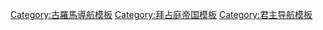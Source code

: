 {{Navbox
| name = 羅馬皇帝
| title = [[羅馬皇帝]]（含[[拜占庭皇帝列表|拜占庭皇帝]]）
| state = {{{state|autocollapse}}}
| listclass = hlist
| image = 
| group1 = [[元首制]]時期<br/>（前27年－235年）
| list1 = [[奥古斯都]]{{to}}[[提贝里乌斯]]{{to}}[[卡利古拉]]{{to}}[[克勞狄一世]]{{to}}[[尼禄]]{{to}}[[塞尔维乌斯·苏尔皮基乌斯·加尔巴|加爾巴]]{{to}}[[奧托]]{{to}}[[維特里烏斯]]{{to}}[[韦斯巴芗]]{{to}}[[提圖斯]]{{to}}[[图密善]]{{to}}[[涅尔瓦]]{{to}}[[圖拉真]]{{to}}[[哈德良]]{{to}}[[安敦宁·毕尤|安敦寧]]{{to}}[[馬爾庫斯·奧列里烏斯]]{{to}}[[維魯斯]]{{to}}[[康茂德]]{{to}}[[佩蒂纳克斯]]{{to}}[[尤利安努斯]]{{to}}[[塞普蒂米烏斯·塞維魯]]{{to}}[[卡拉卡拉]]{{to}}[[塞普提米乌斯·盖塔|蓋塔]]{{to}}[[马克里努斯]]{{to}}[[迪亚杜门尼安]]{{to}}[[埃拉伽巴路斯]]{{to}}[[亚历山大·塞维鲁]]
| group2 = [[三世紀危機|危機]]時期<br/>（235年－284年）
| list2 = [[馬克西米努斯·色雷克斯|馬克西米努斯一世]]{{to}}[[戈尔迪安一世]]{{to}}[[戈爾迪安二世]]{{to}}[[普皮恩努斯]]{{to}}[[巴尔比努斯]]{{to}}[[戈爾迪安三世]]{{to}}[[阿拉伯人菲利普|菲利普一世]]{{to}}[[菲利普二世 (罗马帝国)|菲利普二世]]{{to}}[[德西乌斯]]{{to}}[[赫伦尼乌斯]]{{to}}[[霍斯蒂利安]]{{to}}[[加卢斯]]{{to}}[[沃鲁西安努斯]]{{to}}[[埃米利安努斯]]{{to}}<u>{{link-en|西爾班那庫斯|Silbannacus}}</u>{{to}}[[瓦勒良]]{{to}}[[加里恩努斯]]{{to}}<u>[[薩洛尼努斯]]</u>{{to}}[[克劳狄二世]]{{to}}[[昆提卢斯]]{{to}}[[奥勒良]]{{to}}[[克劳狄·塔西佗|塔西佗]]{{to}}[[弗洛里安努斯]]{{to}}[[马库斯·奥里利乌斯·普罗布斯|普羅布斯]]{{to}}[[卡鲁斯]]{{to}}[[卡里努斯]]{{to}}[[努梅里安]]
| group3 = [[多米那特制|多米那特-{制}-]]時期<br/>（284年－610年）
| list3 = [[戴克里先]]{{to}}[[馬克西米安]]{{to}}[[伽列里乌斯]]{{to}}[[君士坦提烏斯一世]]{{to}}[[塞维鲁二世]]{{to}}[[君士坦丁大帝|君士坦丁一世]]{{to}}<u>[[马克森提乌斯]]</u>{{to}}[[李锡尼]]{{to}}[[马克西米努斯]]{{to}}[[瓦莱里乌斯·瓦伦斯]]{{to}}[[马提尼安努斯]]{{to}}[[君士坦丁二世 (罗马帝国)|君士坦丁二世]]{{to}}[[君士坦提烏斯二世]]{{to}}[[君士坦斯一世]]{{to}}<u>[[马格嫩提乌斯]]</u>{{to}}<u>{{link-en|尼波提亞努斯|Nepotianus}}</u>{{to}}<u>{{link-en|維特拉尼奧|Vetranio}}</u>{{to}}[[尤利安]]{{to}}[[约维安]]{{to}}[[瓦伦提尼安一世]]{{to}}[[瓦伦斯]]{{to}}<u>[[普罗科皮乌斯]]</u>{{to}}[[格拉提安]]{{to}}[[瓦伦提尼安二世]]{{to}}[[狄奧多西一世]]{{to}}<u>[[马格努斯·马格西穆斯]]</u>（與<u>[[維克多 (皇帝)|維克多]]</u>共治）{{to}}<u>{{link-en|尤吉尼厄斯|Eugenius}}</u>
{{Navbox subgroup
 | group1 = [[西羅馬帝國|西部羅馬]]<br/>（395年－476年）
 | list1 = [[弗拉維烏斯·奧古斯都·霍諾留|霍諾留]]{{to}}<u>[[君士坦丁三世 (西罗马)|君士坦丁三世]]</u>（與<u>[[君士坦斯 (君士坦丁三世之子)|君士坦斯二世]]</u>共治）{{to}}<u>{{link-en|普里斯庫斯·阿塔盧斯|Priscus Attalus}}</u>{{to}}[[君士坦提乌斯三世]]{{to}}<u>[[约安尼斯]]</u>{{to}}[[瓦伦丁尼安三世]]{{to}}[[佩特罗尼乌斯·马克西穆斯]]{{to}}[[阿维图斯]]{{to}}[[马约里安]]{{to}}[[利比乌斯·塞维鲁]]{{to}}[[安特米乌斯]]{{to}}[[奥利布里乌斯]]{{to}}[[格利凯里乌斯]]{{to}}[[尼波斯]]{{to}}[[罗慕路斯·奥古斯都]]
 | group2 = [[東羅馬帝國|東部羅馬]]<br/>（395年－610年）
 | list2 = [[阿卡狄奧斯]]{{to}}[[狄奧多西二世]]{{to}}[[马尔西安]]{{to}}[[利奥一世 (拜占庭)|利奧一世]]{{to}}[[利奥二世 (拜占庭)|利奧二世]]{{to}}[[芝诺 (皇帝)|芝諾]]{{to}}[[巴西利斯库斯]]（與[[馬爾庫斯 (巴西利斯庫斯之子)|馬爾庫斯]]共治）{{to}}[[阿纳斯塔修斯一世]]{{to}}[[查士丁一世]]{{to}}[[查士丁尼一世]]{{to}}[[查士丁二世]]{{to}}[[提比略二世]]{{to}}[[莫里斯 (皇帝)|莫里斯]]（與[[狄奥多西斯 (莫里斯之子)|狄奧多西斯]]共治）{{to}}[[福卡斯]]
}}
| group4 = [[東羅馬帝國|東羅馬／拜占庭帝國]]<br/>（610年－1453年）
| list4 = [[希拉克略]]{{to}}[[希拉克略·君士坦丁]]{{to}}[[赫拉克洛纳斯]]（與{{link-en|提比略 (赫拉克洛納斯之子)|David (son of Heraclius)|提比略}}共治）{{to}}[[君士坦斯二世]]{{to}}[[君士坦丁四世]]（與[[希拉克略 (君士坦斯二世之子)|希拉克略]]、{{link-en|提比略 (君士坦斯二世之子)|Tiberius (son of Constans II)|提比略}}共治）{{to}}[[查士丁尼二世]]{{to}}[[利昂提奥斯]]{{to}}[[提比略三世]]{{to}}[[查士丁尼二世]]（與[[提比略 (查士丁尼二世之子)|提比略]]共治）{{to}}[[菲利皮科斯]]{{to}}[[阿纳斯塔修斯二世]]{{to}}[[狄奧多西三世]]{{to}}[[利奥三世 (拜占庭)|利奧三世]]{{to}}[[君士坦丁五世]]{{to}}<u>[[阿尔塔瓦兹德 (拜占庭)|阿爾塔瓦茲德]]</u>（與<u>{{link-en|尼基弗魯斯 (阿爾塔瓦茲德之子)|Nikephoros (son of Artabasdos)|尼基弗魯斯}}</u>共治）{{to}}[[利奧四世 (拜占庭)|利奧四世]]{{to}}[[君士坦丁六世]]{{to}}[[雅典的伊琳娜]]{{to}}[[尼基弗鲁斯一世]]{{to}}[[斯陶拉基奥斯]]{{to}}[[米海尔一世]]（與{{link-en|狄奧菲拉克特 (米海爾一世之子)|Theophylact (son of Michael I)|狄奧菲拉克特}}、{{link-en|斯陶拉基奧斯 (米海爾一世之子)|Staurakios (son of Michael I)|斯陶拉基奧斯}}共治）{{to}}[[利奥五世 (拜占庭)|利奧五世]]（與{{link-en|君士坦丁 (利奧五世之子)|Constantine (son of Leo V)|君士坦丁}}共治）{{to}}[[米海尔二世]]{{to}}[[狄奥斐卢斯]]{{to}}[[狄奥多拉 (狄奥斐卢斯之妻)|狄奧多拉]]（與{{link-en|特克拉 (狄奧多拉之女)|Thekla (daughter of Theophilos)|特克拉}}共治）{{to}}[[米海尔三世]]{{to}}[[巴西尔一世]]（與{{link-en|君士坦丁 (巴西爾一世之子)|Constantine (son of Basil I)|君士坦丁}}共治）{{to}}[[利奥六世 (拜占庭)|利奧六世]]{{to}}[[亞歷山大 (拜占庭)|亞歷山大]]{{to}}[[君士坦丁七世]]{{to}}[[羅曼努斯一世]]（與[[赫里斯托弗·利卡潘努斯]]、{{link-en|史蒂芬·利卡潘努斯|Stephen Lekapenos}}、{{link-en|君士坦丁·利卡潘努斯|Constantine Lekapenos}}共治）{{to}}[[羅曼努斯二世]]{{to}}[[尼基弗鲁斯二世]]{{to}}[[约翰一世 (拜占庭)|約翰一世]]{{to}}[[巴西尔二世]]{{to}}[[君士坦丁八世]]{{to}}[[佐伊女皇]]{{to}}[[羅曼努斯三世]]{{to}}[[米海爾四世]]{{to}}[[米海尔五世]]{{to}}[[君士坦丁九世]]{{to}}[[狄奥多拉女皇|狄奧多拉]]{{to}}[[米海爾六世]]{{to}}[[伊萨克一世]]{{to}}[[君士坦丁十世]]{{to}}[[欧多西亚·玛克勒姆玻利提萨]]{{to}}[[罗曼努斯四世|羅曼努斯四世]]（與{{link-en|利奧·戴奧真尼斯|Leo Diogenes}}、{{link-en|尼基弗魯斯·戴奧真尼斯|Nikephoros Diogenes}}共治）{{to}}[[米海尔七世]]（與[[安德羅尼科斯·杜卡斯 (共治皇帝)|安德羅尼科斯·杜卡斯]]、{{link-en|君士坦丁斯·杜卡斯|Konstantios Doukas}}、[[君士坦丁·杜卡斯 (共治皇帝)|君士坦丁·杜卡斯]]共治）{{to}}[[尼基弗鲁斯三世]]{{to}}[[阿莱克修斯一世]]（與[[君士坦丁·杜卡斯 (共治皇帝)|君士坦丁·杜卡斯]]共治）{{to}}[[约翰二世 (拜占庭)|約翰二世]]（與{{link-en|阿萊克修斯·科穆寧 (共治皇帝)|Alexios Komnenos (co-emperor)|阿萊克修斯·科穆寧}}共治）{{to}}[[曼努埃爾一世 (拜占庭)|曼努埃爾一世]]{{to}}[[阿莱克修斯二世]]{{to}}[[安德洛尼卡一世 (拜占庭)|安德洛尼卡一世]]（與{{link-en|約翰·科穆寧 (安德洛尼卡一世之子)|John Komnenos (son of Andronikos I)|約翰·科穆寧}}共治）{{to}}[[伊萨克二世|伊薩克二世]]{{to}}[[阿莱克修斯三世]]{{to}}[[阿莱克修斯四世]]{{to}}[[阿莱克修斯五世]]{{to}}[[狄奧多爾一世 (尼西亞帝國)|狄奧多爾一世]]（與{{link-en|尼可拉斯·拉斯卡里斯 (狄奧多一世之子)|Nicholas Laskaris (son of Theodore I)|尼可拉斯·拉斯卡里斯}}共治）{{to}}[[约翰三世 (尼西亚帝国)|約翰三世]]{{to}}[[狄奧多爾二世·拉斯卡里斯|狄奧多爾二世]]{{to}}[[约翰四世 (尼西亚帝国)|約翰四世]]{{to}}[[米海尔八世]]{{to}}[[安德洛尼卡二世]]{{to}}[[米海爾九世]]{{to}}[[安德洛尼卡三世]]{{to}}[[约翰五世 (拜占庭)|約翰五世]]{{to}}[[约翰六世 (拜占庭)|約翰六世]]（與[[马修·坎塔库泽努斯]]共治）{{to}}[[安德洛尼卡四世]]{{to}}[[约翰七世 (拜占庭)|約翰七世]]（與[[安德洛尼卡五世]]共治）{{to}}[[曼努埃尔二世 (拜占庭)|曼努埃爾二世]]{{to}}[[约翰八世 (拜占庭)|約翰八世]]{{to}}[[君士坦丁十一世]]
| below = 以<u>底線</u>標註者地位存在爭議
}}<noinclude>
{{collapsible option}}
[[Category:古羅馬導航模板]]
[[Category:拜占庭帝国模板]]
[[Category:君主导航模板]]
</noinclude>
